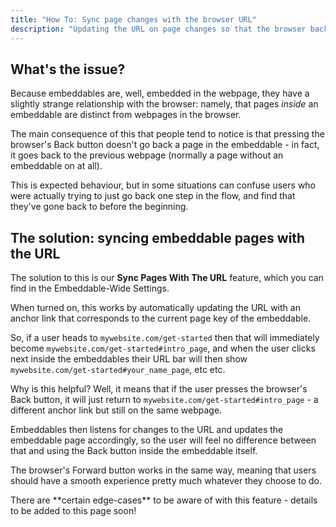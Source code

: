 ```yaml
---
title: "How To: Sync page changes with the browser URL"
description: "Updating the URL on page changes so that the browser back buttons control the embeddable"
---
```


## What's the issue?

Because embeddables are, well, embedded in the webpage, they have a slightly strange
relationship with the browser: namely, that pages _inside_ an embeddable are distinct
from webpages in the browser.

The main consequence of this that people tend to notice is that pressing the browser's
Back button doesn't go back a page in the embeddable - in fact, it goes back to the previous
webpage (normally a page without an embeddable on at all).

This is expected behaviour, but in some situations can confuse users who were actually
trying to just go back one step in the flow, and find that they've gone back to before the beginning.

## The solution: syncing embeddable pages with the URL

The solution to this is our **Sync Pages With The URL** feature, which you can find in
the Embeddable-Wide Settings.

When turned on, this works by automatically updating the URL with an <Tooltip
tip="Anchor links start with a '#' in the URL (e.g. 'mysite.com/about#summary') and
link to something within a webpage, such as a section or heading."> anchor link</Tooltip>
that corresponds to the current page key of the embeddable.

So, if a user heads to `mywebsite.com/get-started` then that will immediately become
`mywebsite.com/get-started#intro_page`, and when the user clicks next inside the embeddables their
URL bar will then show `mywebsite.com/get-started#your_name_page`, etc etc.

Why is this helpful? Well, it means that if the user presses the browser's Back button,
it will just return to `mywebsite.com/get-started#intro_page` - a different anchor link but still on the same webpage.

Embeddables then listens for changes to the URL and updates the embeddable page accordingly,
so the user will feel no difference between that and using the Back button inside the embeddable itself.

The browser's Forward button works in the same way, meaning that users should have a
smooth experience pretty much whatever they choose to do.

<Note>
  There are **certain edge-cases** to be aware of with this feature - details to
  be added to this page soon!
</Note>
